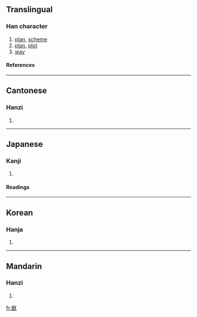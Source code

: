 ==Translingual==
===Han character===
{{Han char|rn=94|rad=犬|as=09|sn=12|four=8363<sub>4</sub>|canj=廿田戈大 (TWIK)}}
# [[plan]], [[scheme]]
# [[plan]], [[plot]]
# [[way]]
====References====
{{Han ref|kx=0716.010|dkj=20558|dj=1127.170|hdz=21355.080|uh=7337|ud=29495|bh=B7DF|bd=47071}}

----
==Cantonese==
===Hanzi===
{{yue-hanzi|jyut=|y=yau4}}
# {{defn|Cantonese}}

----
==Japanese==
===Kanji===
{{ja-kanji|grade=|rs=犬09}}
# {{defn|Japanese}} 
====Readings====
{{ja-readings|on=[[ゆう]] (yū)|kun=[[はかる]] (hakaru), [[はかりごと]] (hakarigoto)|nanori=}}

----
==Korean==
===Hanja===
{{ko-hanja|hangeul=유|eumhun=|rv=yu|mr=yu|y=yu}}
# {{defn|Korean}}

----
==Mandarin==
===Hanzi===
{{cmn-hanzi|pin=[[pò]] ([[po4]]), [[yóu]] ([[you2]])|wg=p'o<sup>4</sup>, yu<sup>2</sup>}}
# {{defn|Mandarin}}

[[fr:猷]]